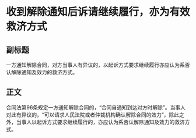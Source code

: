 # 收到解除通知后诉请继续履行，亦为有效救济方式
## 副标题
一方通知解除合同，对方当事人有异议的，以起诉方式要求继续履行亦应认为系否认解除通知及效力的救济方式。
## 正文
合同法第96条规定一方通知解除合同的，“合同自通知到达对方时解除”。当事人对此有异议的，“可以请求人民法院或者仲裁机构确认解除合同的效力”，除此之外，当事人以起诉方式要求继续履行的，亦应认为系否认解除通知及效力的救济方式。